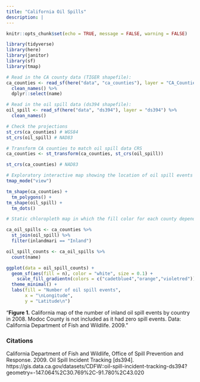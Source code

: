 ```yaml
---
title: "California Oil Spills"
description: |
---
```


```r
knitr::opts_chunk$set(echo = TRUE, message = FALSE, warning = FALSE)

library(tidyverse)
library(here)
library(janitor)
library(sf)
library(tmap)
```

```r
# Read in the CA county data (TIGER shapefile):
ca_counties <- read_sf(here("data", "ca_counties"), layer = "CA_Counties_TIGER2016") %>% 
  clean_names() %>% 
  dplyr::select(name)

# Read in the oil spill data (ds394 shapefile): 
oil_spill <- read_sf(here("data", "ds394"), layer = "ds394") %>% 
  clean_names() 
```

```r
# Check the projections
st_crs(ca_counties) # WGS84
st_crs(oil_spill) # NAD83

# Transform CA counties to match oil spill data CRS 
ca_counties <- st_transform(ca_counties, st_crs(oil_spill))

st_crs(ca_counties) # NAD83
```

```r
# Exploratory interactive map showing the location of oil spill events 
tmap_mode("view")

tm_shape(ca_counties) +
  tm_polygons() +
tm_shape(oil_spill) +
  tm_dots()
```

```r

# Static chloropleth map in which the fill color for each county depends on the count of inland oil spill events by county for the 2008 oil spill data 

ca_oil_spills <- ca_counties %>% 
  st_join(oil_spill) %>% 
  filter(inlandmari == "Inland")

oil_spill_counts <- ca_oil_spills %>% 
  count(name)

ggplot(data = oil_spill_counts) +
  geom_sf(aes(fill = n), color = "white", size = 0.1) +
    scale_fill_gradientn(colors = c("cadetblue4","orange","violetred")) +
  theme_minimal() +
  labs(fill = "Number of oil spill events",
       x = "\nLongitude",
       y = "Latitude\n")
```
"**Figure 1.** California map of the number of inland oil spill events by country in 2008. Modoc County is not included as it had zero spill events. Data: California Department of Fish and Wildlife. 2009."


### **Citations**

California Department of Fish and Wildlife, Office of Spill Prevention and Response. 2009. Oil Spill Incident Tracking [ds394]. https://gis.data.ca.gov/datasets/CDFW::oil-spill-incident-tracking-ds394?geometry=-147.064%2C30.769%2C-91.780%2C43.020













